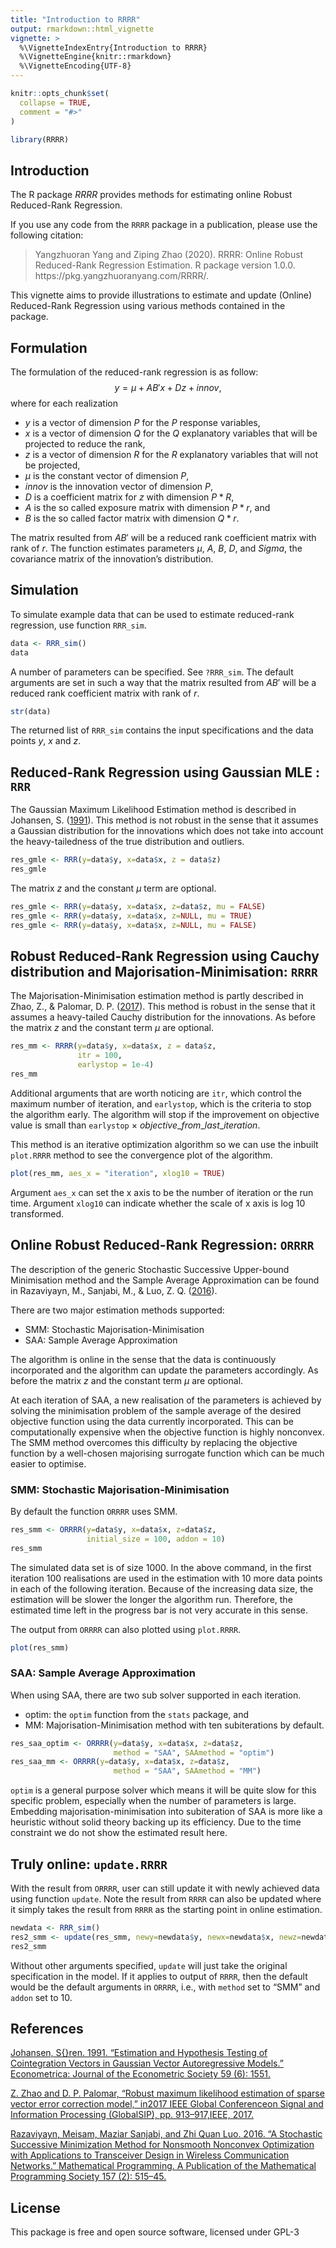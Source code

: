 ---
title: "Introduction to RRRR"
output: rmarkdown::html_vignette
vignette: >
  %\VignetteIndexEntry{Introduction to RRRR}
  %\VignetteEngine{knitr::rmarkdown}
  %\VignetteEncoding{UTF-8}
---

```{r, include = FALSE}
knitr::opts_chunk$set(
  collapse = TRUE,
  comment = "#>"
)
```

```{r setup}
library(RRRR)
```

## Introduction

The R package *RRRR* provides methods for estimating online Robust Reduced-Rank Regression.

If you use any code from the `RRRR` package in a publication, please use the following citation: 

>  Yangzhuoran Yang and Ziping Zhao (2020). RRRR: Online Robust   Reduced-Rank Regression Estimation. R package version 1.0.0. https://pkg.yangzhuoranyang.com/RRRR/.

This vignette aims to provide illustrations to estimate and update (Online) Reduced-Rank Regression using various methods contained in the package.

## Formulation

The formulation of the reduced-rank regression is as follow:
$$y = \mu +AB'  x + D z+innov,$$
where for each realization 

* $y$ is a vector of dimension $P$ for the $P$ response variables,
* $x$ is a vector of dimension $Q$ for the $Q$ explanatory variables that will be projected to reduce the rank,
* $z$ is a vector of dimension $R$ for the $R$ explanatory variables that will not be projected,
* $\mu$ is the constant vector of dimension $P$,
* $innov$ is the innovation vector of dimension $P$,
* $D$ is a coefficient matrix for $z$ with dimension $P*R$,
* $A$ is the so called exposure matrix with dimension $P*r$, and
* $B$ is the so called factor matrix with dimension $Q*r$.

The matrix resulted from $AB'$ will be a reduced rank coefficient matrix with rank of $r$.
The function estimates parameters $\mu$, $A$, $B$, $D$, and $Sigma$, the covariance matrix of
the innovation's distribution.

## Simulation

To simulate example data that can be used to estimate reduced-rank regression, use function `RRR_sim`.

```{r}
data <- RRR_sim()
data
```

A number of parameters can be specified. See `?RRR_sim`. The default arguments are set in such a way that the matrix resulted from $AB'$ will be a reduced rank coefficient matrix with rank of $r$. 

```{r}
str(data)
```

The returned list of `RRR_sim` contains the input specifications and the data points $y$, $x$ and $z$.

## Reduced-Rank Regression using Gaussian MLE : `RRR`

The Gaussian Maximum Likelihood Estimation method is described in Johansen, S. ([1991](#ref)). This method is not robust in the sense that it assumes a Gaussian distribution for the innovations which does not take into account the heavy-tailedness of the true distribution and outliers. 

```{r}
res_gmle <- RRR(y=data$y, x=data$x, z = data$z)
res_gmle
```

The matrix $z$ and the constant $\mu$ term are optional.

```{r}
res_gmle <- RRR(y=data$y, x=data$x, z=data$z, mu = FALSE)
res_gmle <- RRR(y=data$y, x=data$x, z=NULL, mu = TRUE)
res_gmle <- RRR(y=data$y, x=data$x, z=NULL, mu = FALSE)
```





## Robust Reduced-Rank Regression using Cauchy distribution and Majorisation-Minimisation: `RRRR`

The Majorisation-Minimisation estimation method is partly described in Zhao, Z., & Palomar, D. P. ([2017](#ref)). This method is robust in the sense that it assumes a heavy-tailed Cauchy distribution for the innovations. 
As before the matrix $z$ and the constant term $\mu$ are optional.

```{r}
res_mm <- RRRR(y=data$y, x=data$x, z = data$z, 
               itr = 100, 
               earlystop = 1e-4)
res_mm
```

Additional arguments that are worth noticing are `itr`, which control the maximum number of iteration, and `earlystop`, which is the criteria to stop the algorithm early. The algorithm will stop if the improvement on objective value is small than 
`earlystop` $\times\ objective\_from\_last\_iteration$. 

This method is an iterative optimization algorithm so we can use the inbuilt `plot.RRRR` method to see the convergence plot of the algorithm.

```{r}
plot(res_mm, aes_x = "iteration", xlog10 = TRUE)
```

Argument `aes_x` can set the x axis to be the number of iteration or the run time. Argument `xlog10` can indicate whether the scale of x axis is log 10 transformed.




## Online Robust Reduced-Rank Regression: `ORRRR`

The description of the generic Stochastic Successive Upper-bound Minimisation method and the Sample Average Approximation can be found in Razaviyayn, M., Sanjabi, M., & Luo, Z. Q. ([2016](#ref)).

There are two major estimation methods supported:

* SMM: Stochastic Majorisation-Minimisation
* SAA: Sample Average Approximation

The algorithm is online in the sense that the data is continuously incorporated and the algorithm can update the parameters accordingly. As before the matrix $z$ and the constant term $\mu$ are optional.

At each iteration of SAA, a new realisation of the parameters is achieved by solving the minimisation problem of the sample average of the desired objective function using the data currently incorporated. This can be computationally expensive when the objective function is highly nonconvex. The SMM method overcomes this difficulty by replacing the objective function by a well-chosen majorising surrogate function which can be much easier to optimise.

### SMM: Stochastic Majorisation-Minimisation

By default the function `ORRRR` uses SMM.

```{r}
res_smm <- ORRRR(y=data$y, x=data$x, z=data$z, 
                 initial_size = 100, addon = 10)
res_smm
```
The simulated data set is of size 1000. In the above command, in the first iteration 100 realisations are used in the estimation with 10 more data points in each of the following iteration. 
Because of the increasing data size, the estimation will be slower the longer the algorithm run. Therefore, the estimated time left in the progress bar is not very accurate in this sense.

The output from `ORRRR` can also plotted using `plot.RRRR`.

```{r}
plot(res_smm)
```


### SAA: Sample Average Approximation

When using SAA, there are two sub solver supported in each iteration.

* optim: the `optim` function from the `stats` package, and
* MM: Majorisation-Minimisation method with ten subiterations by default.

```{r, eval = FALSE}
res_saa_optim <- ORRRR(y=data$y, x=data$x, z=data$z,
                       method = "SAA", SAAmethod = "optim")
res_saa_mm <- ORRRR(y=data$y, x=data$x, z=data$z,
                       method = "SAA", SAAmethod = "MM")
```

`optim` is a general purpose solver which means it will be quite slow for this specific problem, especially when the number of parameters is large.
Embedding majorisation-minimisation into subiteration of SAA is more like a heuristic without solid theory backing up its efficiency.
Due to the time constraint we do not show the estimated result here.




## Truly online: `update.RRRR`

With the result from `ORRRR`, user can still update it with newly achieved data using function `update`. Note the result from `RRRR` can also be updated where it simply takes the result from `RRRR` as the starting point in online estimation.

```{r}
newdata <- RRR_sim()
res2_smm <- update(res_smm, newy=newdata$y, newx=newdata$x, newz=newdata$z)
res2_smm
```

Without other arguments specified, `update` will just take the original specification in the model. If it applies to output of `RRRR`, then the default would be the default arguments in `ORRRR`, i.e., with `method` set to "SMM" and `addon` set to 10.



## References {#ref}

[Johansen, S{\o}ren. 1991. “Estimation and Hypothesis Testing of Cointegration Vectors in Gaussian Vector Autoregressive Models.” Econometrica: Journal of the Econometric Society 59 (6): 1551.](https://www.jstor.org/stable/2938278?origin=crossref)

[Z. Zhao and D. P. Palomar, "Robust maximum likelihood estimation of sparse vector error correction model," in2017 IEEE Global Conferenceon Signal and Information Processing (GlobalSIP), pp. 913–917,IEEE, 2017.](https://ieeexplore.ieee.org/abstract/document/8309093/)

[Razaviyayn, Meisam, Maziar Sanjabi, and Zhi Quan Luo. 2016. “A Stochastic Successive Minimization Method for Nonsmooth Nonconvex Optimization with Applications to Transceiver Design in Wireless Communication Networks.” Mathematical Programming. A Publication of the Mathematical Programming Society 157 (2): 515–45.](http://link.springer.com/10.1007/s10107-016-1021-7)

## License

This package is free and open source software, licensed under GPL-3
